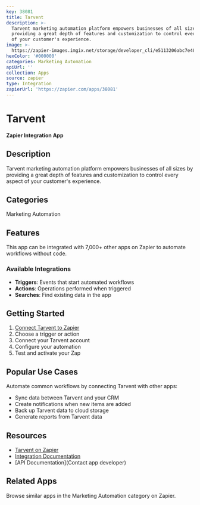```yaml
---
key: 38081
title: Tarvent
description: >-
  Tarvent marketing automation platform empowers businesses of all sizes by
  providing a great depth of features and customization to control every aspect
  of your customer's experience.
image: >-
  https://zapier-images.imgix.net/storage/developer_cli/e5113206abc7e485bacf1a19a8776b8d_2.png?auto=format%2Ccompress&ixlib=python-3.0.0&q=50
hexColor: '#000000'
categories: Marketing Automation
apiUrl: ''
collection: Apps
source: zapier
type: Integration
zapierUrl: 'https://zapier.com/apps/38081'
---
```

# Tarvent

**Zapier Integration App**

## Description

Tarvent marketing automation platform empowers businesses of all sizes by providing a great depth of features and customization to control every aspect of your customer's experience.

## Categories

Marketing Automation

## Features

This app can be integrated with 7,000+ other apps on Zapier to automate workflows without code.

### Available Integrations

- **Triggers**: Events that start automated workflows
- **Actions**: Operations performed when triggered
- **Searches**: Find existing data in the app

## Getting Started

1. [Connect Tarvent to Zapier](https://zapier.com/apps/38081)
2. Choose a trigger or action
3. Connect your Tarvent account
4. Configure your automation
5. Test and activate your Zap

## Popular Use Cases

Automate common workflows by connecting Tarvent with other apps:

- Sync data between Tarvent and your CRM
- Create notifications when new items are added
- Back up Tarvent data to cloud storage
- Generate reports from Tarvent data

## Resources

- [Tarvent on Zapier](https://zapier.com/apps/38081)
- [Integration Documentation](https://zapier.com/apps/38081/integrations)
- [API Documentation](Contact app developer)

## Related Apps

Browse similar apps in the Marketing Automation category on Zapier.
